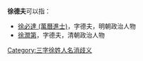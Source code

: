 '''徐德夫'''可以指：
* [[徐必達_(萬曆進士)|徐必達 (萬曆進士)]]，字德夫，明朝政治人物
* [[徐潤第|徐潤第]]，字德夫，清朝政治人物
{{disambig}}

[[Category:三字徐姓人名消歧义|Category:三字徐姓人名消歧义]]